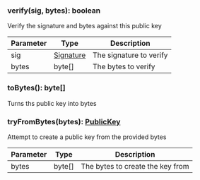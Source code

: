 

### verify(sig, bytes): boolean

Verify the signature and bytes against this public key

| Parameter       | Type |  Description |
| --------------- | -------- | -------- |
| sig | [Signature](#signature) |  The signature to verify |
| bytes | byte[] |  The bytes to verify |

### toBytes(): byte[]

Turns ths public key into bytes

### tryFromBytes(bytes): [PublicKey](#publickey)

Attempt to create a public key from the provided bytes

| Parameter       | Type |  Description |
| --------------- | -------- | -------- |
| bytes | byte[] |  The bytes to create the key from |

